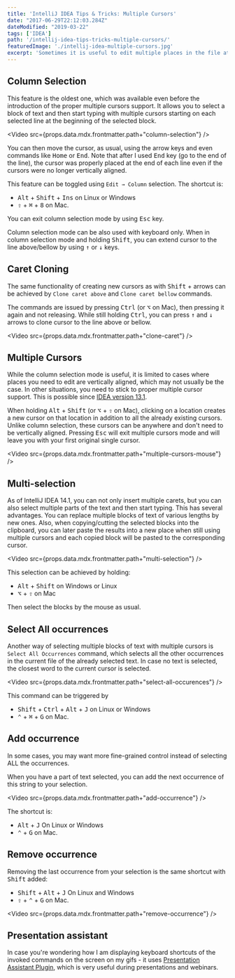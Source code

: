 ```yaml
---
title: 'IntelliJ IDEA Tips & Tricks: Multiple Cursors'
date: "2017-06-29T22:12:03.284Z"
dateModified: "2019-03-22"
tags: ['IDEA']
path: '/intellij-idea-tips-tricks-multiple-cursors/'
featuredImage: './intellij-idea-multiple-cursors.jpg'
excerpt: 'Sometimes it is useful to edit multiple places in the file at once, which can save you precious time and increase your productivity. IntelliJ IDEA supports having multiple cursors at once, meaning you can type and edit at multiple locations at the same time.'
---
```


<PostHeader frontmatter={props.data.mdx.frontmatter} />

## Column Selection
This feature is the oldest one, which was available even before the introduction of the proper multiple cursors support. It allows you to select a block of text and then start typing with multiple cursors starting on each selected line at the beginning of the selected block.

<Video src={props.data.mdx.frontmatter.path+"column-selection"} />

You can then move the cursor, as usual, using the arrow keys and even commands like <kbd>Home</kbd> or <kbd>End</kbd>. Note that after I used <kbd>End</kbd> key (go to the end of the line), the cursor was properly placed at the end of each line even if the cursors were no longer vertically aligned.

This feature can be toggled using `Edit → Column` selection. The shortcut is:  
- <kbd>Alt</kbd> + <kbd>Shift</kbd> + <kbd>Ins</kbd> on Linux or Windows 
- <kbd>⇧</kbd> + <kbd>⌘</kbd> + <kbd>8</kbd> on Mac.

You can exit column selection mode by using <kbd>Esc</kbd> key.

Column selection mode can be also used with keyboard only. When in column selection mode and holding <kbd>Shift</kbd>, you can extend cursor to the line above/bellow by using <kbd>↑</kbd> or <kbd>↓</kbd> keys.

## Caret Cloning
The same functionality of creating new cursors as with <kbd>Shift</kbd> + arrows can be achieved by `Clone caret above` and `Clone caret bellow` commands.

The commands are issued by pressing <kbd>Ctrl</kbd> (or <kbd>⌥</kbd> on Mac), then pressing it again and not releasing. While still holding <kbd>Ctrl</kbd>, you can press <kbd>↑</kbd> and <kbd>↓</kbd> arrows to clone cursor to the line above or bellow.

<Video src={props.data.mdx.frontmatter.path+"clone-caret"} />

## Multiple Cursors
While the column selection mode is useful, it is limited to cases where places you need to edit are vertically aligned, which may not usually be the case. In other situations, you need to stick to proper multiple cursor support. This is possible since [IDEA version 13.1](https://blog.jetbrains.com/idea/2014/03/intellij-idea-13-1-rc-introduces-sublime-text-style-multiple-selections/).

When holding <kbd>Alt</kbd> + <kbd>Shift</kbd> (or <kbd>⌥</kbd> + <kbd>⇧</kbd> on Mac), clicking on a location creates a new cursor on that location in addition to all the already existing cursors. Unlike column selection, these cursors can be anywhere and don't need to be vertically aligned. Pressing <kbd>Esc</kbd> will exit multiple cursors mode and will leave you with your first original single cursor.

<Video src={props.data.mdx.frontmatter.path+"multiple-cursors-mouse"} />

## Multi-selection
As of IntelliJ IDEA 14.1, you can not only insert multiple carets, but you can also select multiple parts of the text and then start typing. This has several advantages. You can replace multiple blocks of text of various lengths by new ones. Also, when copying/cutting the selected blocks into the clipboard, you can later paste the results into a new place when still using multiple cursors and each copied block will be pasted to the corresponding cursor.

<Video src={props.data.mdx.frontmatter.path+"multi-selection"} />

This selection can be achieved by holding:

 - <kbd>Alt</kbd> + <kbd>Shift</kbd> on Windows or Linux 
 - <kbd>⌥</kbd> + <kbd>⇧</kbd> on Mac
 
Then select the blocks by the mouse as usual. 

## Select All occurrences
Another way of selecting multiple blocks of text with multiple cursors is `Select All Occurrences` command, which selects all the other occurrences in the current file of the already selected text. In case no text is selected, the closest word to the current cursor is selected.

<Video src={props.data.mdx.frontmatter.path+"select-all-occurences"} />

This command can be triggered by 
- <kbd>Shift</kbd> + <kbd>Ctrl</kbd> + <kbd>Alt</kbd> + <kbd>J</kbd> on Linux or Windows
- <kbd>⌃</kbd> + <kbd>⌘</kbd> + <kbd>G</kbd> on Mac.


## Add occurrence
In some cases, you may want more fine-grained control instead of selecting ALL the occurrences.

When you have a part of text selected, you can add the next occurrence of this string to your selection.

<Video src={props.data.mdx.frontmatter.path+"add-occurrence"} />

The shortcut is:
- <kbd>Alt</kbd> + <kbd>J</kbd> On Linux or Windows
- <kbd>⌃</kbd> + <kbd>G</kbd> on Mac.


## Remove occurrence
Removing the last occurrence from your selection is the same shortcut with <kbd>Shift</kbd> added:
- <kbd>Shift</kbd> + <kbd>Alt</kbd> + <kbd>J</kbd> On Linux and Windows
- <kbd>⇧</kbd> + <kbd>⌃</kbd> + <kbd>G</kbd> on Mac.

<Video src={props.data.mdx.frontmatter.path+"remove-occurrence"} />

## Presentation assistant
In case you're wondering how I am displaying keyboard shortcuts of the invoked commands on the screen on my gifs - it uses [Presentation Assistant Plugin](https://www.vojtechruzicka.com/intellij-idea-tips-tricks-presentations/), which is very useful during presentations and webinars.    